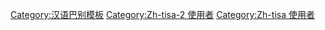{{User language-2|zh-tisa|丐个用户可以用'''[[:Category:Zh-tisa-2 使用者|一般]]'''嘅'''[[:Category:Zh-tisa 使用者|台山话]]'''同聂讲话。|台山话|14|9}}<noinclude>
[[Category:汉语巴别模板]]
[[Category:Zh-tisa-2 使用者]]
[[Category:Zh-tisa 使用者]]
</noinclude>